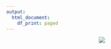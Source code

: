 ```yaml
---
output:
  html_document:
    df_print: paged
---
```

<center>
<img src="images/ergo_and_safety.png"> </img>
</center>